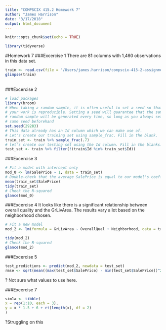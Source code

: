 ```yaml
---
title: "COMPSCIX 415.2 Homework 7"
author: "James Harrison"
date: "3/17/2018"
output: html_document
---
```


```r
knitr::opts_chunk$set(echo = TRUE)
```
```r
library(tidyverse)
```

#Homework 7
###Excercise 1
There are 81 columns with 1,460 observations in this data set.
```r
train <- read.csv(file = "/Users/james.harrison/compscix-415-2-assignments/train.csv")
glimpse(train)
```

<br>
###Excercise 2
```r
# load packages
library(broom)
# When taking a random sample, it is often useful to set a seed so that
# your work is reproducible. Setting a seed will guarantee that the same
# random sample will be generated every time, so long as you always set the
# same seed beforehand
set.seed(29283)
# This data already has an Id column which we can make use of.
# Let's create our training set using sample_frac. Fill in the blank.
train_set <- train %>% sample_frac(.7)
# let's create our testing set using the Id column. Fill in the blanks.
test_set <- train %>% filter(!(train$Id %in% train_set$Id))
```

###Excercise 3
```r
# Fit a model with intercept only
mod_0 <- lm(SalePrice ~ 1, data = train_set)
# Double-check that the average SalePrice is equal to our model's coefficient
mean(train_set$SalePrice)
tidy(train_set)
# Check the R-squared
glance(mod_0)
```

###Excercise 4
It looks like there is a significant relationship between overall quality and the GrLivArea. The results vary a lot based on the neighborhood chosen.
```r
# Fit a new model
mod_2 <- lm(formula = GrLivArea ~ OverallQual + Neighborhood, data = train_set)

tidy(mod_2)
# Check the R-squared
glance(mod_2)

```


###Excercise 5
```r
test_predictions <- predict(mod_2, newdata = test_set)
rmse <- sqrt(mean((max(test_set$SalePrice) - min(test_set$SalePrice))^2))

```
? Not sure what values to use here.




###Excercise 7
```r
sim1a <- tibble(
x = rep(1:10, each = 3),
y = x * 1.5 + 6 + rt(length(x), df = 2)
)
```

?Struggling on this